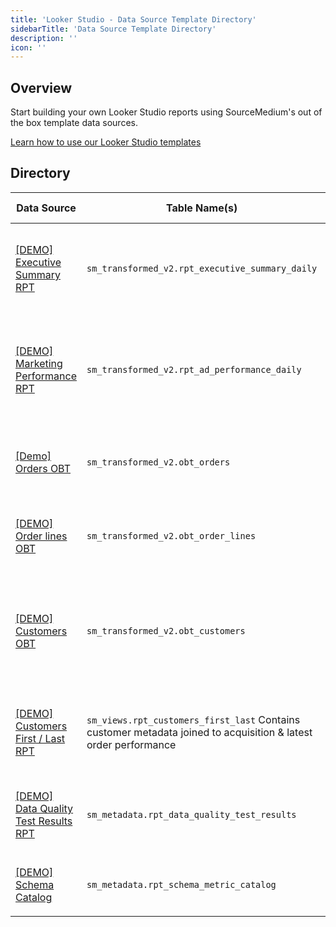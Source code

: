 ```yaml
---
title: 'Looker Studio - Data Source Template Directory'
sidebarTitle: 'Data Source Template Directory'
description: ''
icon: ''
---
```


## Overview

Start building your own Looker Studio reports using SourceMedium's out of the box template data sources.

[Learn how to use our Looker Studio templates](/data-activation/template-resources/looker-studio-template-copy-instructions)

## Directory

| Data Source                 | Table Name(s)  | Description            | Present on (templates)                                     |
|-----------------------------|----------------|------------------------|------------------------------------------------------------|
| [[DEMO] Executive Summary RPT](https://lookerstudio.google.com/datasources/4a3fee17-43a6-4058-b58c-235467b61da8) | `sm_transformed_v2.rpt_executive_summary_daily` | Contains daily aggregated metrics across all of the data sources integrated with SourceMedium | SourceMedium v2 Template <ul><li>[Executive Summary](https://lookerstudio.google.com/s/suD7i2QDB_Y)</li></ul> |
| [[DEMO] Marketing Performance RPT](https://lookerstudio.google.com/datasources/db885de2-0e0d-40aa-af86-404845fa18e6) | `sm_transformed_v2.rpt_ad_performance_daily` | Contains daily advertising performance data from all advertising platforms integrated with SourceMedium | SourceMedium v2 Template <ul><li>[Paid Marketing Summary](https://lookerstudio.google.com/s/hIw1SiGXTlU)</li><li>[Creative Performance](https://lookerstudio.google.com/s/sO_6mcfHdKU)</li></ul> |
| [[Demo] Orders OBT](https://lookerstudio.google.com/datasources/167f7529-5246-4aa4-a34c-e9045955b035) | `sm_transformed_v2.obt_orders` | Contains fully joined order facts and order dimensions | SourceMedium v2 Template <ul><li>[Sales & Orders](https://lookerstudio.google.com/s/kzDpnLL1JYU)</li></ul> |
| [[DEMO] Order lines OBT](https://lookerstudio.google.com/datasources/5a50a9c3-18e3-4a78-bcf0-d259dafdb1da) | `sm_transformed_v2.obt_order_lines` | Contains fully joined order line facts and order line dimensions | SourceMedium v2 Template <ul><li>[Product Performance](https://lookerstudio.google.com/s/gVAm0F7jAQU)</li></ul> |
| [[DEMO] Customers OBT](https://lookerstudio.google.com/datasources/fb15d527-cde0-4a43-847b-f32f597bb54c) | `sm_transformed_v2.obt_customers` | Contains customer facts and dimensions from across sales, email, and subscription integrations | SourceMedium v2 Template <ul><li>[Data Quality](https://lookerstudio.google.com/s/t2T1jqAj37I)</li></ul> |
| [[DEMO] Customers First / Last RPT](https://lookerstudio.google.com/datasources/353645ee-0007-4002-9791-387a2883da59) | `sm_views.rpt_customers_first_last` Contains customer metadata joined to acquisition & latest order performance | SourceMedium v2 Template <ul><li>[Customer Data Explorer](https://lookerstudio.google.com/s/uVqXw4cs9ic)</li></ul> |
| [[DEMO] Data Quality Test Results RPT](https://lookerstudio.google.com/datasources/353645ee-0007-4002-9791-387a2883da59) | `sm_metadata.rpt_data_quality_test_results` | Test results for the various data quality checks performed on your data | SourceMedium v2 Template <ul><li>[Data Quality](https://lookerstudio.google.com/s/t2T1jqAj37I)</li></ul> |
| [[DEMO] Schema Catalog](https://lookerstudio.google.com/datasources/22aa1f35-259e-435b-93a0-b6320d01ee6f) | `sm_metadata.rpt_schema_metric_catalog` | SourceMedium table & field reference | SourceMedium v2 Template <ul><li>[Data Catalog](https://lookerstudio.google.com/s/uWGbWC0LMSo)</li></ul> |